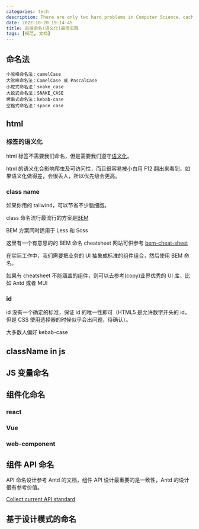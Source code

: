 ```yaml
---
categories: tech
description: There are only two hard problems in Computer Science，cache invalidation and naming things — Phil Karlton
date: 2022-10-20 19:14:45
title: 前端命名(语义化)最佳实践
tags: [规范, 文档]
---
```


## 命名法

```
小驼峰命名法：camelCase
大驼峰命名法：CamelCase 或 PascalCase
小蛇式命名法：snake_case
大蛇式命名法：SNAKE_CASE
烤串式命名法：kebab-case
空格式命名法：space case
```

## html

### 标签的语义化

html 标签不需要我们命名，但是需要我们遵守[语义化](https://www.w3schools.com/html/html5_semantic_elements.asp)。

html 的语义化会影响爬虫及可访问性，而且很容易被小白用 F12 翻出来看到，如果语义化做得差，会很丢人，所以优先级会更高。

### class name

如果你用的 tailwind，可以节省不少脑细胞。

class 命名流行最流行的方案是[BEM](https://getbem.com/introduction/)

BEM 方案同时适用于 Less 和 Scss

这里有一个有意思的的 BEM 命名 cheatsheet 网站可供参考 [bem-cheat-sheet](https://9elements.com/bem-cheat-sheet/)

在实际工作中，我们需要把业务的 UI 抽象成标准的组件组合，然后使用 BEM 命名。

如果有 cheatsheet 不能涵盖的组件，则可以去参考(copy)业界优秀的 UI 库，比如 Antd 或者 MUI

### id

id 没有一个确定的标准，保证 id 的唯一性即可（HTML5 是允许数字开头的 id，但是 CSS 使用选择器的时候似乎会出问题，待确认）。

大多数人偏好 kebab-case

## className in js

## JS 变量命名

## 组件化命名

### react

### Vue

### web-component

## 组件 API 命名

API 命名设计参考 Antd 的文档，组件 API 设计最重要的是一致性，Antd 的设计很有参考价值。

[Collect current API standard](https://github.com/ant-design/ant-design/issues/16048)

## 基于设计模式的命名
